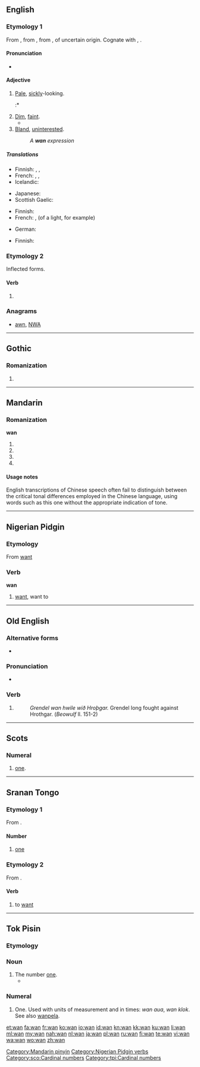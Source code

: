 {{also|Appendix:Variations of "wan"}}
==English==

===Etymology 1===
From {{etyl|enm}}, from {{etyl|ang}} {{term|ƿann||dark, dusky|lang=ang}}, from {{proto|Germanic|wannaz|dark, swart|lang=en}}, of uncertain origin. Cognate with {{etyl|ofs|-}} {{term|wann|lang=ofs}}, {{term|wonn||dark|lang=ofs}}.

====Pronunciation====
* {{rhymes|ɒn}}

====Adjective====
{{en-adj|wanner|wannest}}

# [[pale|Pale]], [[sickly]]-looking.
#:* {{quote-book
 |year=1921
 |year_published='''2012'''
 |edition=HTML
 |editor=
 |author=Edgar Rice Burrows
 |title=The Efficiency Expert
 |chapter=
 |url=http://www.gutenberg.org/files/3475/3475-h/3475-h.htm
 |genre=
 |publisher=The Gutenberg Project
 |isbn=
 |page=
 |passage=She looked '''wan''' and worried, ... 
}}
# [[dim|Dim]], [[faint]].
#* {{quote-book|passage=’twas so far away, that evil day when I prayed to the Prince of Gloom / For the savage strength and the sullen length of life to work his doom. / Nor sign nor word had I seen or heard, and it happed so long ago; / My youth was gone and my memory '''wan''', and I willed it even so.
|title={{wsource|Ballads of a Cheechako}}
|chapter={{wsource|The Ballad of One-Eyed Mike}}
|author=Robert W. Service
|year=1909}}
# [[bland|Bland]], [[uninterested]].
#: ''A '''wan''' expression''

=====Translations=====
{{trans-top|pale, sickly-looking}}
* Finnish: {{t-|fi|kelmeä}}, {{t-|fi|kalmea}}, {{t-|fi|riutunut}}
* French: {{t+|fr|blême}}, {{t+|fr|pâlot}}, {{t+|fr|pâlotte}}
* Icelandic: {{t+|is|fölur}}
{{trans-mid}}
* Japanese: {{t-|ja|青ざめた|tr=aozameta}}
* Scottish Gaelic: {{t-|gd|bàn-ghlas}}
{{trans-bottom}}

{{trans-top|dim, faint}}
* Finnish: {{t-|fi|kelmeä}}
* French: {{t+|fr|blafard}}, {{t+|fr|blafarde}} (of a light, for example)
{{trans-mid}}
* German: {{t+|de|fahl}}
{{trans-bottom}}

{{trans-top|bland, uninterested}}
* Finnish: {{t-|fi|vaisu}}
{{trans-mid}}
{{trans-bottom}}

===Etymology 2===
Inflected forms.

====Verb====
{{head|en}}

# {{obsolete}} {{past of|win}}

===Anagrams===
* [[awn#English|awn]], [[NWA#English|NWA]]

----

==Gothic==

===Romanization===
{{got-rom}}

# {{got-romanization of|𐍅𐌰𐌽}}

----

==Mandarin==

===Romanization===
'''wan'''

# {{nonstandard spelling of|lang=cmn|sc=Latn|[[wān]]}}
# {{nonstandard spelling of|lang=cmn|sc=Latn|[[wán]]}}
# {{nonstandard spelling of|lang=cmn|sc=Latn|[[wǎn]]}}
# {{nonstandard spelling of|lang=cmn|sc=Latn|[[wàn]]}}

====Usage notes====
English transcriptions of Chinese speech often fail to distinguish between the critical tonal differences employed in the Chinese language, using words such as this one without the appropriate indication of tone.

[[Category:Mandarin pinyin]]

----

==Nigerian Pidgin==

===Etymology===
From {{etyl|en|pcm}} [[want]]

===Verb===
'''wan'''

# [[want]], want to

[[Category:Nigerian Pidgin verbs]]

----

==Old English==

===Alternative forms===
* {{l|ang|wann}}

===Pronunciation===
* {{IPA|/wɑn/|lang=ang}}

===Verb===
{{head|ang|verb form}}

# {{form of|Third-person singular|winnan|lang=ang}}
#: ''Grendel wan hwile wið Hroþgar.'' Grendel long fought against Hrothgar. (''Beowulf'' ll. 151-2)

----

==Scots==

===Numeral===
{{head|sco|numeral}}

# {{context|West Central Scots|lang=sco}} [[one]].

[[Category:sco:Cardinal numbers]]

----

==Sranan Tongo==

===Etymology 1===
From {{etyl|en|srn}} {{term|one|lang=en}}.

====Number====
{{head|srn|number}}

# {{cardinal|lang=srn}} [[one]]

===Etymology 2===
From {{etyl|en|srn}} {{term|want|lang=en}}.

====Verb====
{{head|srn|verb}}

# to [[want]]

----

==Tok Pisin==

===Etymology===
{{etyl|en|tpi}} {{term|one|lang=en}}

===Noun===
{{head|tpi|noun}}

# The number [[one]].
#* {{tpi-cite-bible|Gen|1|5|Tulait em i kolim “De,” na tudak em i kolim “Nait.” Nait i go pinis na moning i kamap. Em i de namba '''wan'''.}}
{{LDL}}

===Numeral===
{{head|tpi|numeral}}

# One. Used with units of measurement and in times: ''wan aua'', ''wan klok''. See also [[wanpela]].
[[Category:tpi:Cardinal numbers]]

[[et:wan]]
[[fa:wan]]
[[fr:wan]]
[[ko:wan]]
[[io:wan]]
[[id:wan]]
[[kn:wan]]
[[kk:wan]]
[[ku:wan]]
[[li:wan]]
[[ml:wan]]
[[my:wan]]
[[nah:wan]]
[[nl:wan]]
[[ja:wan]]
[[pl:wan]]
[[ru:wan]]
[[fi:wan]]
[[te:wan]]
[[vi:wan]]
[[wa:wan]]
[[wo:wan]]
[[zh:wan]]